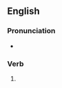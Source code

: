 ==English==

===Pronunciation===
* {{rhymes|en|ɜː(ɹ)tʃt}}

===Verb===
{{head|en|verb form}}

# {{en-past of|lurch}}